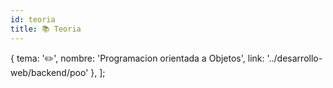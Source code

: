 ```yaml
---
id: teoria
title: 📚 Teoria
---
```



  { tema: '✏️', nombre: 'Programacion orientada a Objetos', link: '../desarrollo-web/backend/poo' },
];

<IndiceTable data={data}/>



